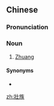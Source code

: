 {{also|壮族}}
==Chinese==
{{zh-forms|s=壮族}}

===Pronunciation===
{{zh-pron
|m=zhuàngzú
|c=zong3 zuk6
|cat=n
}}

===Noun===
{{zh-noun}}

# [[Zhuang]] {{gloss|people}}

====Synonyms====
* {{zh-l|僮族}}

[[zh:壯族]]